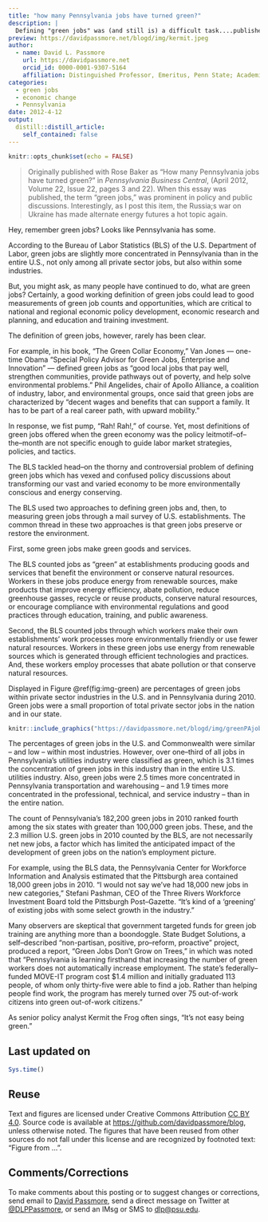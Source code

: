 ```yaml
---
title: "how many Pennsylvania jobs have turned green?"
description: |
  Defining "green jobs" was (and still is) a difficult task....published in 2012
preview: https://davidpassmore.net/blogd/img/kermit.jpeg
author:
  - name: David L. Passmore
    url: https://davidpassmore.net
    orcid_id: 0000-0001-9307-5164
    affiliation: Distinguished Professor, Emeritus, Penn State; Academic Visitor, University of Pittsburgh
categories:
  - green jobs
  - economic change
  - Pennsylvania
date: 2012-4-12
output:
  distill::distill_article:
    self_contained: false
---
```



```r
knitr::opts_chunk$set(echo = FALSE)
```

>Originally published with Rose Baker as "How many Pennsylvania jobs have turned green?" in *Pennsylvania Business Central*, (April 2012, Volume 22, Issue 22, pages 3 and 22). When this essay was published, the term "green jobs," was prominent in policy and public discussions. Interestingly, as I post this item, the Russia;s war on Ukraine has made alternate energy futures a hot topic again. 

Hey, remember green jobs? Looks like Pennsylvania has some.

According to the Bureau of Labor Statistics (BLS) of the U.S. Department of Labor, green jobs are slightly more concentrated in Pennsylvania than in the entire U.S., not only among all private sector jobs, but also within some industries.

But, you might ask, as many people have continued to do, what are green jobs? 
Certainly, a good working definition of green jobs could lead to good measurements of green job counts and opportunities, which are critical to national and regional economic policy development, economic research and planning, and education and training investment.

The definition of green jobs, however, rarely has been clear. 

For example, in his book, “The Green Collar Economy,” Van Jones — one-time Obama “Special Policy Advisor for Green Jobs, Enterprise and Innovation” — defined green jobs as “good local jobs that pay well, strengthen communities, provide pathways out of poverty, and help solve environmental problems.” Phil Angelides, chair of Apollo Alliance, a coalition of industry, labor, and environmental groups, once said that green jobs are characterized by “decent wages and benefits that can support a family. It has to be part of a real career path, with upward mobility.”

In response, we fist pump, “Rah! Rah!,” of course. Yet, most definitions of green jobs offered when the green economy was the policy leitmotif–of–the–month are not specific enough to guide labor market strategies, policies, and tactics. 

The BLS tackled head–on the thorny and controversial problem of defining green jobs which has vexed and confused policy discussions about transforming our vast and varied economy to be more environmentally conscious and energy conserving. 

The BLS used two approaches to defining green jobs and, then, to measuring green jobs through a mail survey of U.S. establishments. The common thread in these two approaches is that green jobs preserve or restore the environment. 

First, some green jobs make green goods and services.

The BLS counted jobs as “green” at establishments producing goods and services that benefit the environment or conserve natural resources. Workers in these jobs produce energy from renewable sources, make products that improve energy efficiency, abate pollution, reduce greenhouse gasses, recycle or reuse products, conserve natural resources, or encourage compliance with environmental regulations and good practices through education, training, and public awareness.

Second, the BLS counted jobs through which workers make their own establishments’ work processes more environmentally friendly or use fewer natural resources. Workers in these green jobs use energy from renewable sources which is generated through efficient technologies and practices. And, these workers employ processes that abate pollution or that conserve natural resources.

Displayed in Figure \@ref(fig:img-green) are percentages of green jobs within private sector industries in the U.S. and in Pennsylvania during 2010. Green jobs were a small proportion of total private sector jobs in the nation and in our state. 

```r
knitr::include_graphics("https://davidpassmore.net/blogd/img/greenPAjobs.png")
```

The percentages of green jobs in the U.S. and Commonwealth were similar -- and low -- within most industries. However, over one–third of all jobs in Pennsylvania’s utilities industry were classified as green, which is 3.1 times the concentration of green jobs in this industry than in the entire U.S. utilities industry. Also, green jobs were 2.5 times more concentrated in Pennsylvania transportation and warehousing -- and 1.9 times more concentrated in the professional, technical, and service industry -- than in the entire nation. 

The count of Pennsylvania’s 182,200 green jobs in 2010 ranked fourth among the six states with greater than 100,000 green jobs. These, and the 2.3 million U.S. green jobs in 2010 counted by the BLS, are not necessarily net new jobs, a factor which has limited the anticipated impact of the development of green jobs on the nation’s employment picture.

For example, using the BLS data, the Pennsylvania Center for Workforce Information and Analysis estimated that the Pittsburgh area contained 18,000 green jobs in 2010. “I would not say we’ve had 18,000 new jobs in new categories,” Stefani Pashman, CEO of the Three Rivers Workforce Investment Board told the Pittsburgh Post–Gazette. “It's kind of a ‘greening’ of existing jobs with some select growth in the industry.” 

Many observers are skeptical that government targeted funds for green job training are anything more than a boondoggle. State Budget Solutions, a self–described “non-partisan, positive, pro–reform, proactive” project, produced a report, “Green Jobs Don’t Grow on Trees,” in which was noted that “Pennsylvania is learning firsthand that increasing the number of green workers does not automatically increase employment. The state’s federally–funded MOVE-IT program cost $1.4 million and initially graduated 113 people, of whom only thirty-five were able to find a job. Rather than helping people find work, the program has merely turned over 75 out-of-work citizens into green out-of-work citizens.”

As senior policy analyst Kermit the Frog often sings, “It’s not easy being green.”

## Last updated on {.appendix}
```r
Sys.time()
```

## Reuse {.appendix}

Text and figures are licensed under Creative Commons Attribution [CC BY 4.0](https://creativecommons.org/licenses/by-sa/4.0/). Source code is available at <https://github.com/davidpassmore/blog>, unless otherwise noted. The figures that have been reused from other sources do not fall under this license and are recognized by footnoted text: "Figure from ...".

## Comments/Corrections {.appendix}

To make comments about this posting or to suggest changes or corrections, send email to [David Passmore](mailto:dlp@davidpassmore.net), send a direct message on Twitter at [\@DLPPassmore](https://twitter.com/dlppassmore), or send an IMsg or SMS to [dlp\@psu.edu](mailto:dlp@psu.edu){.email}.

